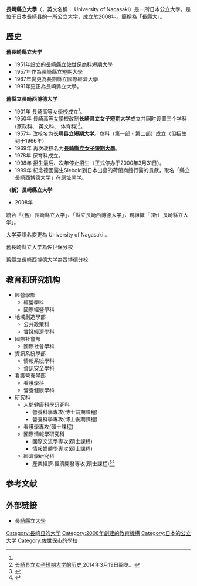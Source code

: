 {{Infobox university
|name        = 長崎縣立大學
|EnglishName =  University of Nagasaki
|native_name = {{lang|ja|長崎県立大学}}
|image       = University of Nagasaki Mark.jpg
|caption     = 
|motto       = 
|established = 2008年
|closed      = 
|re-established =  
|anniversary = 
|type        = 公立
|president   = 
|faculty     = 
|staff       = 
|students    = 
|undergrad   = 
|postgrad    = 
|doctoral    = 
|alumni      = 
|address       = {{日本}}[[長崎县|長崎县]][[佐世保市|佐世保市]]川下町123
|area        = 
|colors      = 
|affiliations= 
|zip         = 
|telephone   =  
|nickname    = 長崎縣立大學
|athlete     = 
|conference  = 
|website     = {{URL|http://sun.ac.jp/}}
|logo        = 
}}
'''長崎縣立大學'''（{{jpn|j='''長崎県立大学'''|hg=ながさきけんりつだいがく}}，英文名稱： University of Nagasaki）是一所日本公立大學。是位于[[日本|日本]][[長崎县|長崎县]]的一所公立大学，成立於2008年。簡稱為「長縣大」。

==歷史==
'''舊長崎縣立大学'''
*1951年設立的[[長崎縣立佐世保商科短期大學|長崎縣立佐世保商科短期大學]]
*1957年作為長崎縣立短期大學
*1967年變更為長期縣立國際經濟大學
*1991年更正為長崎縣立大學。
'''舊縣立長崎西博德大学'''
*1901年 長崎高等女學校成立<ref name="短期大学的历史"/>。
*1950年 長崎高等女學校改制'''长崎县立女子短期大学'''成立并同时设置三个学科(家政科、 英文科、 体育科)<ref name="短期大学的历史">[http://sun.ac.jp/guide/history/history/#siebold {{Wayback|url=http://sun.ac.jp/guide/history/history/#siebold |date=20170605125843 }} {{Wayback|url=http://sun.ac.jp/guide/history/history/#siebold |date=20170605125843 }} 长崎县立女子短期大学的历史 {{jp}}]{{ja}}2014年3月19日阅览。</ref>。
*1957年 改校名为'''长崎县立短期大学'''。商科（第一部・[[夜校|第二部]]）成立（但招生到于1966年）
*1969年 再次改校名为'''[[長崎縣立女子短期大學|長崎縣立女子短期大學]]'''。
*1978年 保育科成立。
*1998年 招生最后、次年停止招生（正式停办于2000年3月31日）。
*1999年 紀念德國醫生Siebold到日本出島的荷蘭商館行醫的貢獻，取名「縣立長崎西博德大学」在原址開学。
'''（新）長崎縣立大学'''
*2008年
統合「（舊）長崎縣立大学」、「縣立長崎西博德大学」，現組織「（新）長崎縣立大学」。

大学英語名変更為 University of Nagasaki 。

舊長崎縣立大学為佐世保分校

舊縣立長崎西博德大学為西博德分校

==教育和研究机构==
* 經營學部	
**經營學科		
**國際經營學科		
*地域創造學部	
**公共政策科		
**實踐經濟學科		
*國際社會部	
**國際社會學科		
*資訊系統學部	
**情報系統學科		
**資訊安全學科
*看護營養學部	
**看護學科		
**營養健康學科
* 研究科
**人間健康科學研究科
***營養科學專攻(博士前期課程)
***營養科學專攻(博士後期課程)
**看護學專攻(碩士課程)
**國際情報學研究科
***國際交流學專攻(碩士課程)
***情報媒體學專攻(碩士課程)
**經濟學研究科
***產業經濟∙經濟開發專攻(碩士課程)<ref>{{Cite web |url=http://sun.ac.jp/department/ |title=長崎縣立大學教育和研究机构{{ja}} |accessdate=2016-09-25 |archive-date=2017-05-10 |archive-url=https://web.archive.org/web/20170510022613/http://sun.ac.jp/department/ |dead-url=yes }}</ref><ref>{{Cite web |url=http://www.jpnnavi.com/ct/?c=index&a=school&gakouid=1571%2F |title=教育和研究机构 {{zh-tw}} |access-date=2020-04-23 |archive-url=https://web.archive.org/web/20191209025738/https://www.jpnnavi.com/ct/?c=index&a=school&gakouid=1571%2F |archive-date=2019-12-09 |dead-url=yes }}</ref>
==参考文献==
{{reflist}}

== 外部链接 ==
*[http://sun.ac.jp/ 長崎縣立大學] {{Wayback|url=http://sun.ac.jp/ |date=20210506034611 }}{{ja}}

{{Portal|大學|Nuvola apps file-manager.png}}
{{日本公立大学}}

[[Category:長崎县的大学|Category:長崎县的大学]]
[[Category:2008年創建的教育機構|Category:2008年創建的教育機構]]
[[Category:日本的公立大学|Category:日本的公立大学]]
[[Category:佐世保市的學校|Category:佐世保市的學校]]